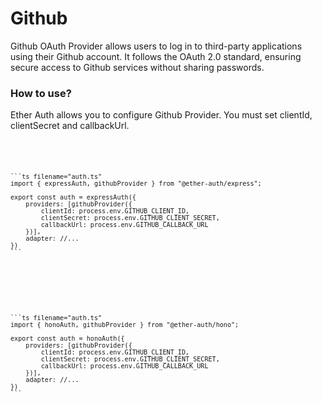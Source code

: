 
# Github

Github OAuth Provider allows users to log in to third-party applications using their Github account. It follows the OAuth 2.0 standard, ensuring secure access to Github services without sharing passwords.

### How to use?

Ether Auth allows you to configure Github Provider. You must set clientId, clientSecret and callbackUrl.

<Code>
  <ExpressCode type="ExpressCode">
  
    ```ts filename="auth.ts"
    import { expressAuth, githubProvider } from "@ether-auth/express";

    export const auth = expressAuth({
        providers: [githubProvider({
            clientId: process.env.GITHUB_CLIENT_ID,
            clientSecret: process.env.GITHUB_CLIENT_SECRET,
            callbackUrl: process.env.GITHUB_CALLBACK_URL
        })],
        adapter: //...
    })
    ```

  </ExpressCode>

  <HonoCode type="HonoCode">

    ```ts filename="auth.ts"
    import { honoAuth, githubProvider } from "@ether-auth/hono";

    export const auth = honoAuth({
        providers: [githubProvider({
            clientId: process.env.GITHUB_CLIENT_ID,
            clientSecret: process.env.GITHUB_CLIENT_SECRET,
            callbackUrl: process.env.GITHUB_CALLBACK_URL
        })],
        adapter: //...
    })
    ```

  </HonoCode>
</Code>
